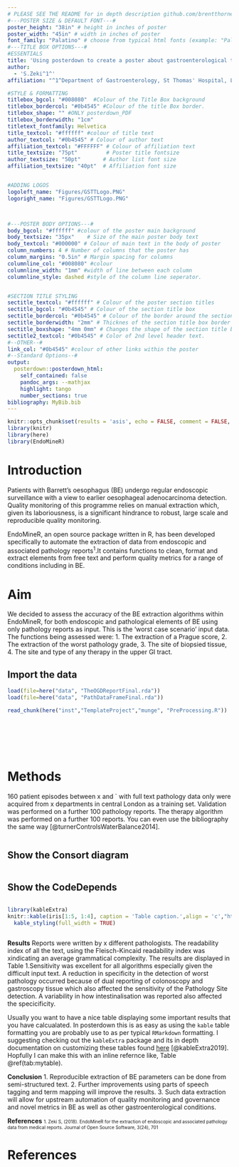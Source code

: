 ```yaml
---
# PLEASE SEE THE README for in depth description github.com/brentthorne/posterdown
#---POSTER SIZE & DEFAULT FONT---#
poster_height: "38in" # height in inches of poster
poster_width: "45in" # width in inches of poster
font_family: "Palatino" # choose from typical html fonts (example: "Palatino")
#---TITLE BOX OPTIONS---#
#ESSENTIALS
title: 'Using posterdown to create a poster about gastroenterological things'
author: 
  - 'S.Zeki^1^'
affiliation: "^1^Department of Gastroenterology, St Thomas' Hospital, London SE1 7EH"

#STYLE & FORMATTING
titlebox_bgcol: "#008080"  #Colour of the Title Box background
titlebox_bordercol: "#0b4545" #Colour of the title Box border.
titlebox_shape: "" #ONLY posterdown_PDF
titlebox_borderwidth: "1cm"
titletext_fontfamily: Helvetica
title_textcol: "#ffffff" #colour of title text
author_textcol: "#0b4545" # Colour of author text
affiliation_textcol: "#FFFFFF" # Colour of affiliation text
title_textsize: "75pt"         # Poster title fontsize
author_textsize: "50pt"       # Author list font size
affiliation_textsize: "40pt"  # Affiliation font size


#ADDING LOGOS
logoleft_name: "Figures/GSTTLogo.PNG"
logoright_name: "Figures/GSTTLogo.PNG"



#---POSTER BODY OPTIONS---#
body_bgcol: "#ffffff" #colour of the poster main background
body_textsize: "35px"    # Size of the main poster body text
body_textcol: "#000000" # Colour of main text in the body of poster
column_numbers: 4 # Number of columns that the poster has
column_margins: "0.5in" # Margin spacing for columns
columnline_col: "#008080" #colour 
columnline_width: "1mm" #width of line between each column
columnline_style: dashed #style of the column line seperator.


#SECTION TITLE STYLING
sectitle_textcol: "#ffffff" # Colour of the poster section titles
sectitle_bgcol: "#0b4545" # Colour of the section title box
sectitle_bordercol: "#0b4545" # Colour of the border around the section title box.
sectitle_borderwidth: "2mm" # Thicknes of the section title box border
sectitle_boxshape: "4mm 0mm" # Changes the shape of the section title box.
sectitle2_textcol: "#0b4545" # Color of 2nd level header text.
#--OTHER--#
link_col: "#0b4545" #colour of other links within the poster
#--Standard Options--#
output: 
  posterdown::posterdown_html:
    self_contained: false
    pandoc_args: --mathjax
    highlight: tango
    number_sections: true
bibliography: MyBib.bib
---
```


```r
knitr::opts_chunk$set(results = 'asis', echo = FALSE, comment = FALSE,  warning = FALSE, message = FALSE, fig.align = 'center')
library(knitr)
library(here)
library(EndoMineR)
```

<!--
Bellow you will find typical RMarkdown syntax which should fill in the columns for the poster from top to bottom left to right. The more information you have the more will be filled. Please let me know if you have feedback at brentthorne18@gmail.com or at github.com/brentthorne/posterdown.
ENJOY! XD
-->

# Introduction

Patients with Barrett's oesophagus (BE) undergo regular endoscopic surveillance with a view to earlier oesophageal adenocarcinoma detection. Quality monitoring of this programme relies on manual extraction which, given its laboriousness, is a significant hindrance to robust, large scale and reproducible quality monitoring.

EndoMineR, an open source package written in R, has been developed specifically to automate the extraction of data from endoscopic and associated pathology reports^1^.It contains functions to clean, format and extract elements from free text and perform quality metrics for a range of conditions including in BE. 

# Aim 
We decided to assess the accuracy of the BE extraction algorithms within EndoMineR, for both endoscopic and pathological elements of BE using only pathology reports as input. This is the 'worst case scenario' input data. The functions being assessed were: 1. The extraction of a Prague score, 2. The extraction of the worst pathology grade, 3. The site of biopsied tissue, 4. The site and type of any therapy in the upper GI tract.





## Import the data
```r
load(file=here("data", "TheOGDReportFinal.rda"))
load(file=here("data", "PathDataFrameFinal.rda"))
```


```r
read_chunk(here("inst","TemplateProject","munge", "PreProcessing.R"))
```


```r
```


```r
```


```r
```


```r
```


```r
```


```r
```

# Methods 
160 patient episodes between x and ` with full text pathology data only were acquired from x departments in central London as a training set. Validation was performed on a further 100 pathology reports. The therapy algorithm was performed on a further 100 reports.
You can even use the bibliography the same way [@turnerControlsWaterBalance2014].


```r
```


## Show the Consort diagram
```r
```

## Show the CodeDepends
```r
```


```r
library(kableExtra)
knitr::kable(iris[1:5, 1:4], caption = 'Table caption.',align = 'c',"html") %>% 
  kable_styling(full_width = TRUE)
```


```r

```


**Results** Reports were written by x different pathologists. The readability index of all the text, using the Fleisch-Kincaid readability index was xindicating an average grammatical complexity.  The results are displayed in Table 1.Sensitivity was excellent for all algorithms especially given the difficult input text. A reduction in specificity in the detection of worst pathology occurred because of dual reporting of colonoscopy and gastroscopy tissue which also affected the sensitivity of the Pathology Site detection. A variability in how intestinalisation was reported also affected the specicificity.

Usually you want to have a nice table displaying some important results that you have calcualated. In posterdown this is as easy as using the `kable` table formatting you are probably use to as per typical `RMarkdown` formatting. I suggesting checking out the `kableExtra` package and its in depth documentation on customizing these tables found [here](https://haozhu233.github.io/kableExtra/awesome_table_in_pdf.pdf) [@kableExtra2019]. Hopfully I can make this with an inline refernce like, Table \@ref(tab:mytable).


**Conclusion** 1. Reproducible extraction of BE parameters can be done from semi-structured text. 2. Further improvements using parts of speech tagging and term mapping will improve the results. 3. Such data extraction will allow for upstream automation of quality monitoring and governance and novel metrics in BE as well as other gastroenterological conditions.

**References**
<font size="1"> 1. Zeki S, (2018). EndoMineR for the extraction of endoscopic and associated pathology data from medical reports. Journal of Open Source Software, 3(24), 701 </font>


# References
